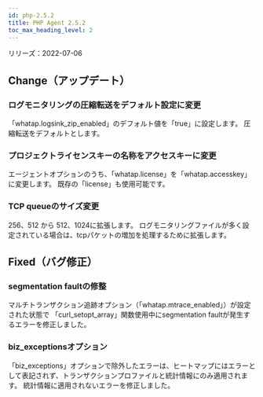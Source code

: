 ```yaml
---
id: php-2.5.2
title: PHP Agent 2.5.2
toc_max_heading_level: 2
---
```



リリーズ：2022-07-06

## Change（アップデート）

### ログモニタリングの圧縮転送をデフォルト設定に変更

「whatap.logsink_zip_enabled」のデフォルト値を「true」に設定します。 圧縮転送をデフォルトとします。 

### プロジェクトライセンスキーの名称をアクセスキーに変更

エージェントオプションのうち、「whatap.license」を「whatap.accesskey」に変更します。 既存の「license」も使用可能です。

### TCP queueのサイズ変更

256、512 から 512、1024に拡張します。 ログモニタリングファイルが多く設定されている場合は、tcpパケットの増加を処理するために拡張します。 

## Fixed（バグ修正）

### segmentation faultの修整

マルチトランザクション追跡オプション（「whatap.mtrace_enabled」）が設定された状態で 「curl_setopt_array」関数使用中にsegmentation faultが発生するエラーを修正しました。 

### biz_exceptionsオプション

「biz_exceptions」オプションで除外したエラーは、ヒートマップにはエラーとして表記されず、トランザクションプロファイルと統計情報にのみ適用されます。 統計情報に適用されないエラーを修正しました。 
